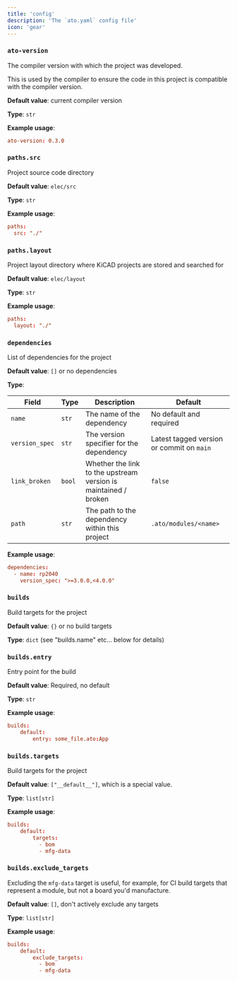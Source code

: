 ```yaml
---
title: 'config'
description: 'The `ato.yaml` config file'
icon: 'gear'
---
```


### `ato-version`

The compiler version with which the project was developed.

This is used by the compiler to ensure the code in this project is compatible with the compiler version.

**Default value**: current compiler version

**Type**: `str`

**Example usage**:

```toml title="ato.yaml"
ato-version: 0.3.0
```

### `paths.src`

Project source code directory

**Default value**: `elec/src`

**Type**: `str`

**Example usage**:

```toml title="ato.yaml"
paths:
  src: "./"
```

### `paths.layout`

Project layout directory where KiCAD projects are stored and searched for

**Default value**: `elec/layout`

**Type**: `str`

**Example usage**:

```toml title="ato.yaml"
paths:
  layout: "./"
```

### `dependencies`

List of dependencies for the project

**Default value**: `[]` or no dependencies

**Type**:

| Field | Type | Description | Default |
| ----- | ---- | ----------- | ------- |
| `name` | `str` | The name of the dependency | No default and required |
| `version_spec` | `str` | The version specifier for the dependency | Latest tagged version or commit on `main` |
| `link_broken` | `bool` | Whether the link to the upstream version is maintained / broken | `false` |
| `path` | `str` | The path to the dependency within this project | `.ato/modules/<name>` |

**Example usage**:

```toml title="ato.yaml"
dependencies:
  - name: rp2040
    version_spec: ">=3.0.0,<4.0.0"
```

### `builds`

Build targets for the project

**Default value**: `{}` or no build targets

**Type**: `dict` (see "builds.name" etc... below for details)


### `builds.entry`

Entry point for the build

**Default value**: Required, no default

**Type**: `str`

**Example usage**:

```toml title="ato.yaml"
builds:
    default:
        entry: some_file.ato:App
```


### `builds.targets`

Build targets for the project

**Default value**: `["__default__"]`, which is a special value.

**Type**: `list[str]`

**Example usage**:

```toml title="ato.yaml"
builds:
    default:
        targets:
          - bom
          - mfg-data
```


### `builds.exclude_targets`

Excluding the `mfg-data` target is useful, for example, for CI build targets that represent a
module, but not a board you'd manufacture.

**Default value**: `[]`, don't actively exclude any targets

**Type**: `list[str]`

**Example usage**:

```toml title="ato.yaml"
builds:
    default:
        exclude_targets:
          - bom
          - mfg-data
```
